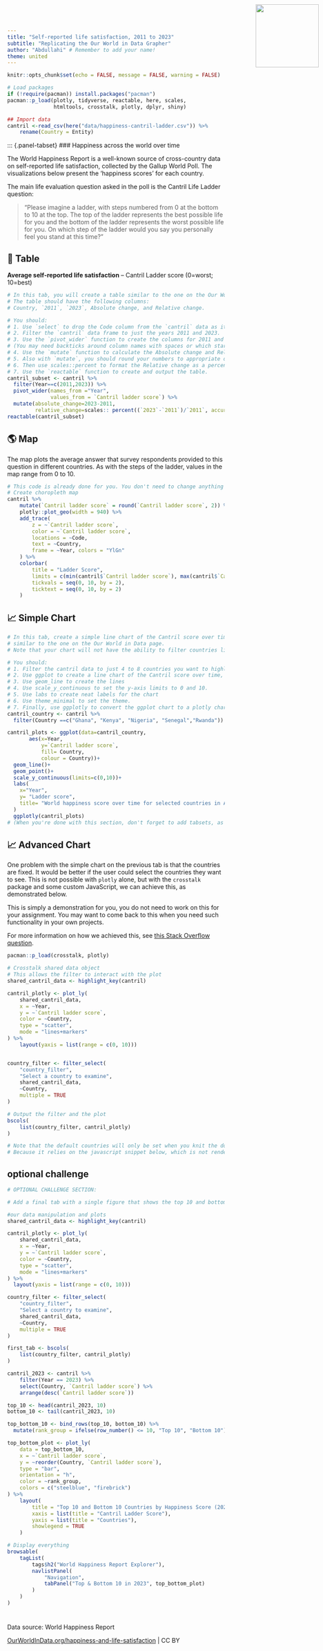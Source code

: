 ```yaml
---
title: "Self-reported life satisfaction, 2011 to 2023"
subtitle: "Replicating the Our World in Data Grapher"
author: "Abdullahi" # Remember to add your name!
theme: united
---
```


<!-- Custom HTML and style to add logo and custom font [DO NOT EDIT THIS SECTION] -->

<img src="Our_World_in_Data_logo.png" style="position:absolute; top:0; right:0; padding:10px;" width="146"/>

<link href='https://fonts.googleapis.com/css?family=Playfair Display' rel='stylesheet'>

```{=html}
<style>
h1 {
    font-family: Playfair Display, Georgia, Times New Roman, "Liberation Serif", serif;
}
</style>
```

<!--- End of Custom HTML; Start of R Code --->

```r
knitr::opts_chunk$set(echo = FALSE, message = FALSE, warning = FALSE)

# Load packages
if (!require(pacman)) install.packages("pacman")
pacman::p_load(plotly, tidyverse, reactable, here, scales,
               htmltools, crosstalk, plotly, dplyr, shiny)
```

```r
## Import data
cantril <-read_csv(here("data/happiness-cantril-ladder.csv")) %>%
    rename(Country = Entity)
```
::: {.panel-tabset}
### Happiness across the world over time

The World Happiness Report is a well-known source of cross-country data on self-reported life satisfaction, collected by the Gallup World Poll. The visualizations below present the ‘happiness scores’ for each country.

The main life evaluation question asked in the poll is the Cantril Life Ladder question:

> “Please imagine a ladder, with steps numbered from 0 at the bottom to 10 at the top. The top of the ladder represents the best possible life for you and the bottom of the ladder represents the worst possible life for you. On which step of the ladder would you say you personally feel you stand at this time?”

::: {.panel-tabset}
## 🔢 Table

**Average self-reported life satisfaction** – Cantril Ladder score (0=worst; 10=best)

```r
# In this tab, you will create a table similar to the one on the Our World in Data page.
# The table should have the following columns:
# Country, `2011`, `2023`, Absolute change, and Relative change.

# You should:
# 1. Use `select` to drop the Code column from the `cantril` data as it is not needed in the table.
# 2. Filter the `cantril` data frame to just the years 2011 and 2023.
# 3. Use the `pivot_wider` function to create the columns for 2011 and 2023.
# (You may need backticks around column names with spaces or which start with numbers.)
# 4. Use the `mutate` function to calculate the Absolute change and Relative change.
# 5. Also with `mutate`, you should round your numbers to appropriate decimal places.
# 6. Then use scales::percent to format the Relative change as a percentage.
# 7. Use the `reactable` function to create and output the table.
cantril_subset <- cantril %>% 
  filter(Year==c(2011,2023)) %>% 
  pivot_wider(names_from ="Year",
              values_from = `Cantril ladder score`) %>% 
  mutate(absolute_change=2023-2011,
         relative_change=scales:: percent((`2023`-`2011`)/`2011`, accuracy=0.01)) 
reactable(cantril_subset)
```


## 🌎 Map

The map plots the average answer that survey respondents provided to this question in different countries. As with the steps of the ladder, values in the map range from 0 to 10.

```r
# This code is already done for you. You don't need to change anything here. If you change any of the column names, or something else with the data, you may need to adjust the code below.
# Create choropleth map
cantril %>%
    mutate(`Cantril ladder score` = round(`Cantril ladder score`, 2)) %>%
    plotly::plot_geo(width = 940) %>%
    add_trace(
        z = ~`Cantril ladder score`,
        color = ~`Cantril ladder score`,
        locations = ~Code,
        text = ~Country,
        frame = ~Year, colors = "YlGn"
    ) %>%
    colorbar(
        title = "Ladder Score",
        limits = c(min(cantril$`Cantril ladder score`), max(cantril$`Cantril ladder score`)),
        tickvals = seq(0, 10, by = 2),
        ticktext = seq(0, 10, by = 2)
    )
```


## 📈 Simple Chart

```r
# In this tab, create a simple line chart of the Cantril score over time for a few countries,
# similar to the one on the Our World in Data page.
# Note that your chart will not have the ability to filter countries like the one on the Our World in Data page.

# You should:
# 1. Filter the cantril data to just 4 to 8 countries you want to highlight
# 2. Use ggplot to create a line chart of the Cantril score over time, with different colors for each country
# 3. Use geom_line to create the lines
# 4. Use scale_y_continuous to set the y-axis limits to 0 and 10.
# 5. Use labs to create neat labels for the chart
# 6. Use theme_minimal to set the theme.
# 7. Finally, use ggplotly to convert the ggplot chart to a plotly chart
cantril_country <- cantril %>%
  filter(Country ==c("Ghana", "Kenya", "Nigeria", "Senegal","Rwanda"))

cantril_plots <- ggplot(data=cantril_country,
       aes(x=Year,
           y=`Cantril ladder score`,
           fill= Country,
           colour = Country))+
  geom_line()+
  geom_point()+
  scale_y_continuous(limits=c(0,10))+
  labs(
    x="Year",
    y= "Ladder score",
    title= "World happiness score over time for selected countries in Africa"
  )
  ggplotly(cantril_plots)
# (When you're done with this section, don't forget to add tabsets, as mentioned in the instructions.)
```

## 📈 Advanced Chart

One problem with the simple chart on the previous tab is that the countries are fixed. It would be better if the user could select the countries they want to see. This is not possible with `plotly` alone, but with the `crosstalk` package and some custom JavaScript, we can achieve this, as demonstrated below.

This is simply a demonstration for you, you do not need to work on this for your assignment. You may want to come back to this when you need such functionality in your own projects.

For more information on how we achieved this, see [this Stack Overflow question](https://stackoverflow.com/questions/67058016/how-to-set-default-values-in-filter-select-in-crosstalk-in-r-plotly).


```r
pacman::p_load(crosstalk, plotly)

# Crosstalk shared data object
# This allows the filter to interact with the plot
shared_cantril_data <- highlight_key(cantril)

cantril_plotly <- plot_ly(
    shared_cantril_data,
    x = ~Year,
    y = ~`Cantril ladder score`,
    color = ~Country,
    type = "scatter",
    mode = "lines+markers"
) %>%
    layout(yaxis = list(range = c(0, 10)))


country_filter <- filter_select(
    "country_filter",
    "Select a country to examine",
    shared_cantril_data,
    ~Country,
    multiple = TRUE
)

# Output the filter and the plot
bscols(
    list(country_filter, cantril_plotly)
)

# Note that the default countries will only be set when you knit the document.
# Because it relies on the javascript snippet below, which is not rendered in the quarto preview.
```

<!-- CUSTOM JAVASCRIPT TO SET DEFAULT VALUES IN THE FILTER: -->
<script>
function filter_default() {
  var default_countries = ["Norway", "Australia", "Germany", "Bolivia", "Colombia", "Bhutan"]; // Set default countries here
  document.getElementById("country_filter").getElementsByClassName("selectized")[0].selectize.setValue(default_countries, false);
}
window.onload = filter_default;
</script>

##  optional challenge
```r
# OPTIONAL CHALLENGE SECTION:

# Add a final tab with a single figure that shows the top 10 and bottom 10 countries by happiness score in 2023. Remember to add a ## header and include it in the tabsets

#our data manipulation and plots
shared_cantril_data <- highlight_key(cantril)

cantril_plotly <- plot_ly(
    shared_cantril_data,
    x = ~Year,
    y = ~`Cantril ladder score`,
    color = ~Country,
    type = "scatter",
    mode = "lines+markers"
) %>%
  layout(yaxis = list(range = c(0, 10)))

country_filter <- filter_select(
    "country_filter",
    "Select a country to examine",
    shared_cantril_data,
    ~Country,
    multiple = TRUE
)

first_tab <- bscols(
    list(country_filter, cantril_plotly)
)

cantril_2023 <- cantril %>%
    filter(Year == 2023) %>%
    select(Country, `Cantril ladder score`) %>%
    arrange(desc(`Cantril ladder score`))

top_10 <- head(cantril_2023, 10)
bottom_10 <- tail(cantril_2023, 10)

top_bottom_10 <- bind_rows(top_10, bottom_10) %>%
  mutate(rank_group = ifelse(row_number() <= 10, "Top 10", "Bottom 10"))

top_bottom_plot <- plot_ly(
    data = top_bottom_10,
    x = ~`Cantril ladder score`,
    y = ~reorder(Country, `Cantril ladder score`),
    type = "bar",
    orientation = "h",
    color = ~rank_group,
    colors = c("steelblue", "firebrick")
) %>%
    layout(
        title = "Top 10 and Bottom 10 Countries by Happiness Score (2023)",
        xaxis = list(title = "Cantril Ladder Score"),
        yaxis = list(title = "Countries"),
        showlegend = TRUE
    )

# Display everything
browsable(
    tagList(
        tags$h2("World Happiness Report Explorer"),
        navlistPanel(
            "Navigation",
            tabPanel("Top & Bottom 10 in 2023", top_bottom_plot)
        )
    )
)


```


# {.unlisted}

Data source: World Happiness Report

[OurWorldInData.org/happiness-and-life-satisfaction](https://ourworldindata.org/grapher/happiness-cantril-ladder) | CC BY
:::